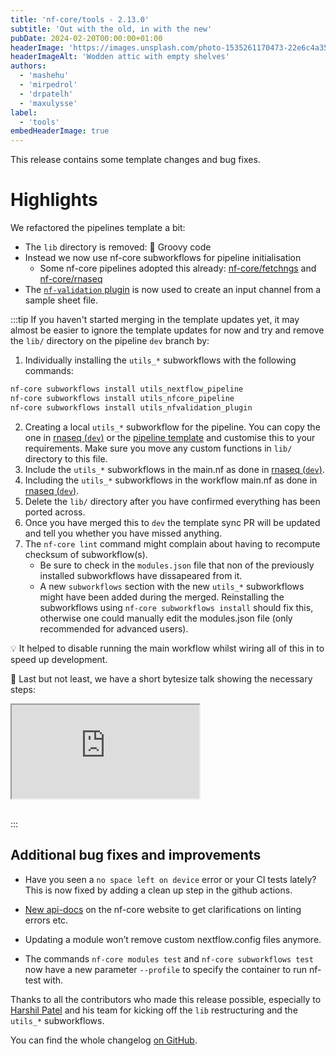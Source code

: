 ```yaml
---
title: 'nf-core/tools - 2.13.0'
subtitle: 'Out with the old, in with the new'
pubDate: 2024-02-20T00:00:00+01:00
headerImage: 'https://images.unsplash.com/photo-1535261170473-22e6c4a35c43'
headerImageAlt: 'Wodden attic with empty shelves'
authors:
  - 'mashehu'
  - 'mirpedrol'
  - 'drpatelh'
  - 'maxulysse'
label:
  - 'tools'
embedHeaderImage: true
---
```



This release contains some template changes and bug fixes.

# Highlights

We refactored the pipelines template a bit:

- The `lib` directory is removed: :wave: Groovy code
- Instead we now use nf-core subworkflows for pipeline initialisation
  - Some nf-core pipelines adopted this already: [nf-core/fetchngs](https://github.com/nf-core/fetchngs/tree/dev) and [nf-core/rnaseq](https://github.com/nf-core/rnaseq/tree/dev)
- The [`nf-validation` plugin](https://nextflow-io.github.io/nf-validation/1.1/) is now used to create an input channel from a sample sheet file.

:::tip
If you haven't started merging in the template updates yet, it may almost be easier to ignore the template updates for now and try and remove the `lib/` directory on the pipeline `dev` branch by:

1. Individually installing the `utils_*` subworkflows with the following commands:

```bash
nf-core subworkflows install utils_nextflow_pipeline
nf-core subworkflows install utils_nfcore_pipeline
nf-core subworkflows install utils_nfvalidation_plugin
```

2. Creating a local `utils_*` subworkflow for the pipeline. You can copy the one in [rnaseq (`dev`)](https://github.com/nf-core/rnaseq/blob/dev/subworkflows/local/utils_nfcore_rnaseq_pipeline/main.nf) or the [pipeline template](https://github.com/nf-core/tools/blob/master/nf_core/pipeline-template/subworkflows/local/utils_nfcore_pipeline_pipeline/main.nf) and customise this to your requirements. Make sure you move any custom functions in `lib/` directory to this file.
3. Include the `utils_*` subworkflows in the main.nf as done in [rnaseq (`dev`)](https://github.com/nf-core/rnaseq/blob/48663bffadb900e1ae4e11fb3391134cbf12ffc7/main.nf#L22-L25).
4. Including the `utils_*` subworkflows in the workflow main.nf as done in [rnaseq (`dev`)](https://github.com/nf-core/rnaseq/blob/48663bffadb900e1ae4e11fb3391134cbf12ffc7/workflows/rnaseq/main.nf#L25-L30).
5. Delete the `lib/` directory after you have confirmed everything has been ported across.
6. Once you have merged this to `dev` the template sync PR will be updated and tell you whether you have missed anything.
7. The `nf-core lint` command might complain about having to recompute checksum of subworkflow(s).
   - Be sure to check in the `modules.json` file that non of the previously installed subworkflows have dissapeared from it.
   - A new `subworkflows` section with the new `utils_*` subworkflows might have been added during the merged. Reinstalling the subworkflows using `nf-core subworkflows install` should fix this, otherwise one could manually edit the modules.json file (only recommended for advanced users).

:bulb: It helped to disable running the main workflow whilst wiring all of this in to speed up development.

:movie_camera: Last but not least, we have a short bytesize talk showing the necessary steps:

<div style="max-width: 560px; margin: 0 auto 30px;">
    <div class="ratio ratio-16x9">
        <iframe
            src="https://www.youtube.com/watch?v=_meU3EzKdRI"
            title="YouTube video player"
            allow="accelerometer; autoplay; clipboard-write; encrypted-media; gyroscope; picture-in-picture; web-share"
            allowfullscreen
        ></iframe>
    </div>
</div>

:::

## Additional bug fixes and improvements

- Have you seen a `no space left on device` error or your CI tests lately? This is now fixed by adding a clean up step in the github actions.

- [New api-docs](https://nf-co.re/tools/docs/latest) on the nf-core website to get clarifications on linting errors etc.

- Updating a module won’t remove custom nextflow.config files anymore.

- The commands `nf-core modules test` and `nf-core subworkflows test` now have a new parameter `--profile` to specify the container to run nf-test with.

Thanks to all the contributors who made this release possible, especially to [Harshil Patel](https://github.com/drpatelh/) and his team for kicking off the `lib` restructuring and the `utils_*` subworkflows.

You can find the whole changelog [on GitHub](https://github.com/nf-core/tools/releases/tag/2.13).
